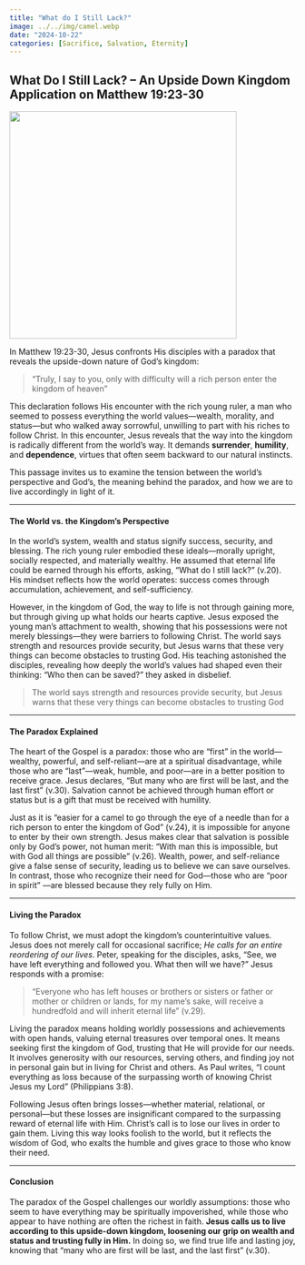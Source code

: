 ```yaml
---
title: "What do I Still Lack?"
image: ../../img/camel.webp
date: "2024-10-22"
categories: [Sacrifice, Salvation, Eternity]
---
```


## What Do I Still Lack? – An Upside Down Kingdom Application on Matthew 19:23-30

![](../../img/camel.webp){fig-align="center" width="400"}

In Matthew 19:23-30, Jesus confronts His disciples with a paradox that reveals the upside-down nature of God’s kingdom:

> "Truly, I say to you, only with difficulty will a rich person enter the kingdom of heaven"

This declaration follows His encounter with the rich young ruler, a man who seemed to possess everything the world values—wealth, morality, and status—but who walked away sorrowful, unwilling to part with his riches to follow Christ. In this encounter, Jesus reveals that the way into the kingdom is radically different from the world’s way. It demands **surrender**, **humility**, and **dependence**, virtues that often seem backward to our natural instincts.

This passage invites us to examine the tension between the world’s perspective and God’s, the meaning behind the paradox, and how we are to live accordingly in light of it.

------------------------------------------------------------------------

#### The World vs. the Kingdom’s Perspective

In the world’s system, wealth and status signify success, security, and blessing. The rich young ruler embodied these ideals—morally upright, socially respected, and materially wealthy. He assumed that eternal life could be earned through his efforts, asking, “What do I still lack?” (v.20). His mindset reflects how the world operates: success comes through accumulation, achievement, and self-sufficiency.

However, in the kingdom of God, the way to life is not through gaining more, but through giving up what holds our hearts captive. Jesus exposed the young man’s attachment to wealth, showing that his possessions were not merely blessings—they were barriers to following Christ. The world says strength and resources provide security, but Jesus warns that these very things can become obstacles to trusting God. His teaching astonished the disciples, revealing how deeply the world’s values had shaped even their thinking: "Who then can be saved?" they asked in disbelief.

> The world says strength and resources provide security, but Jesus warns that these very things can become obstacles to trusting God

------------------------------------------------------------------------

#### The Paradox Explained

The heart of the Gospel is a paradox: those who are “first” in the world—wealthy, powerful, and self-reliant—are at a spiritual disadvantage, while those who are “last”—weak, humble, and poor—are in a better position to receive grace. Jesus declares, “But many who are first will be last, and the last first” (v.30). Salvation cannot be achieved through human effort or status but is a gift that must be received with humility.

Just as it is "easier for a camel to go through the eye of a needle than for a rich person to enter the kingdom of God" (v.24), it is impossible for anyone to enter by their own strength. Jesus makes clear that salvation is possible only by God’s power, not human merit: "With man this is impossible, but with God all things are possible" (v.26). Wealth, power, and self-reliance give a false sense of security, leading us to believe we can save ourselves. In contrast, those who recognize their need for God—those who are "poor in spirit" —are blessed because they rely fully on Him.

------------------------------------------------------------------------

#### Living the Paradox

To follow Christ, we must adopt the kingdom's counterintuitive values. Jesus does not merely call for occasional sacrifice; *He calls for an entire reordering of our lives*. Peter, speaking for the disciples, asks, "See, we have left everything and followed you. What then will we have?" Jesus responds with a promise:

> "Everyone who has left houses or brothers or sisters or father or mother or children or lands, for my name’s sake, will receive a hundredfold and will inherit eternal life" (v.29).

Living the paradox means holding worldly possessions and achievements with open hands, valuing eternal treasures over temporal ones. It means seeking first the kingdom of God, trusting that He will provide for our needs. It involves generosity with our resources, serving others, and finding joy not in personal gain but in living for Christ and others. As Paul writes, “I count everything as loss because of the surpassing worth of knowing Christ Jesus my Lord” (Philippians 3:8).

Following Jesus often brings losses—whether material, relational, or personal—but these losses are insignificant compared to the surpassing reward of eternal life with Him. Christ’s call is to lose our lives in order to gain them. Living this way looks foolish to the world, but it reflects the wisdom of God, who exalts the humble and gives grace to those who know their need.

------------------------------------------------------------------------

#### Conclusion

The paradox of the Gospel challenges our worldly assumptions: those who seem to have everything may be spiritually impoverished, while those who appear to have nothing are often the richest in faith. **Jesus calls us to live according to this upside-down kingdom, loosening our grip on wealth and status and trusting fully in Him.** In doing so, we find true life and lasting joy, knowing that "many who are first will be last, and the last first" (v.30).
